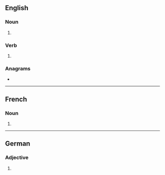 {{also|inversés}}

==English==

===Noun===
{{head|en|noun plural form}}

# {{plural of|inverse|lang=en}}

===Verb===
{{head|en|verb form}}

# {{en-third-person singular of|inverse}}

===Anagrams===
* {{l|en|versines}}

----

==French==

===Noun===
{{head|fr|noun plural form|g=?}}

# {{plural of|inverse|lang=fr}}

----

==German==

===Adjective===
{{head|de|adjective form}}

# {{inflected form of|invers|lang=de}}
{{rfc-auto}}